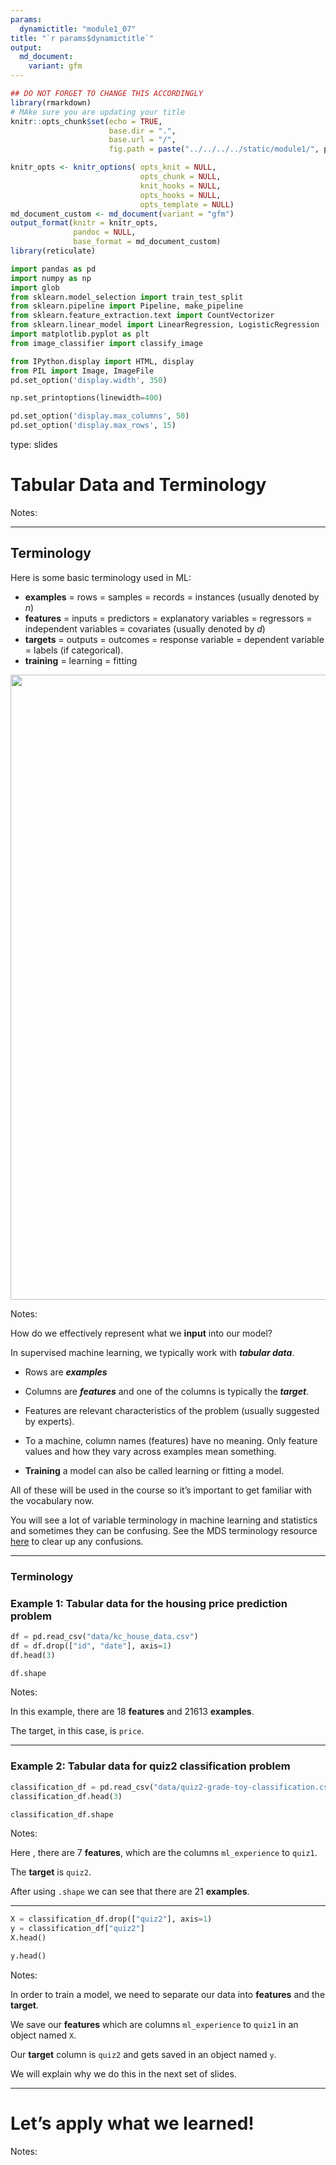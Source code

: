 ```yaml
---
params:
  dynamictitle: "module1_07"
title: "`r params$dynamictitle`"
output: 
  md_document:
    variant: gfm
---
```



```r
## DO NOT FORGET TO CHANGE THIS ACCORDINGLY 
library(rmarkdown)
# MAke sure you are updating your title 
knitr::opts_chunk$set(echo = TRUE,
                      base.dir = ".", 
                      base.url = "/",
                      fig.path = paste("../../../../static/module1/", params$dynamictitle,"/", sep = ""))

knitr_opts <- knitr_options( opts_knit = NULL,
                             opts_chunk = NULL,
                             knit_hooks = NULL,
                             opts_hooks = NULL,
                             opts_template = NULL)
md_document_custom <- md_document(variant = "gfm")
output_format(knitr = knitr_opts,
              pandoc = NULL,
              base_format = md_document_custom)
library(reticulate)

```


```python
import pandas as pd
import numpy as np
import glob
from sklearn.model_selection import train_test_split
from sklearn.pipeline import Pipeline, make_pipeline
from sklearn.feature_extraction.text import CountVectorizer
from sklearn.linear_model import LinearRegression, LogisticRegression
import matplotlib.pyplot as plt
from image_classifier import classify_image

from IPython.display import HTML, display
from PIL import Image, ImageFile
pd.set_option('display.width', 350)

np.set_printoptions(linewidth=400)

pd.set_option('display.max_columns', 50)
pd.set_option('display.max_rows', 15)

```


type: slides

# Tabular Data and Terminology

Notes: <br>

---
 
## Terminology

Here is some basic terminology used in ML:

- **examples** = rows = samples = records = instances (usually denoted by $n$)
- **features** = inputs = predictors = explanatory variables = regressors = independent variables = covariates (usually denoted by $d$) 
- **targets** = outputs = outcomes = response variable = dependent variable = labels (if categorical).
- **training** = learning = fitting

<center>
<img src="/module1/sup-ml-terminology.png" height="1000" width="1000"> 
</center>


Notes: 

How do we effectively represent what we **input** into our model?

In supervised machine learning,  we typically work with ***tabular data***.    

- Rows are ***examples*** 
- Columns are ***features*** and one of the columns is typically the ***target***. 

- Features are relevant characteristics of the problem (usually suggested by experts).  
- To a machine, column names (features) have no meaning. Only feature values and how they vary across examples mean something. 

- **Training** a model can also be called learning or fitting a model. 

All of these will be used in the course so it's important to get familiar with the vocabulary now. 

You will see a lot of variable terminology in machine learning and statistics and sometimes they can be confusing. See the MDS terminology resource <a href="https://ubc-mds.github.io/resources_pages/terminology/" target="_blank">here</a> to clear up any confusions.

---

### Terminology

### Example 1: Tabular data for the housing price prediction problem
```python
df = pd.read_csv("data/kc_house_data.csv")
df = df.drop(["id", "date"], axis=1)
df.head(3)

```



```python
df.shape
```


Notes: 

In this example, there are 18 **features** and 21613 **examples**.

The target, in this case, is `price`.


---

### Example 2: Tabular data for quiz2 classification problem
```python
classification_df = pd.read_csv("data/quiz2-grade-toy-classification.csv")
classification_df.head(3)
```

```python
classification_df.shape
```


Notes: 

Here , there are 7 **features**, which are the columns `ml_experience` to `quiz1`. 

The **target** is `quiz2`. 

After using `.shape` we can see that there are 21 **examples**. 


---

```python
X = classification_df.drop(["quiz2"], axis=1)
y = classification_df["quiz2"]
X.head()
```


```python
y.head()
```


Notes: 

In order to train a model, we need to separate our data into **features** and the **target**. 

We save our **features** which are columns `ml_experience` to `quiz1` in an object named `X`. 

Our **target**  column is `quiz2`  and gets saved in an object named `y`. 

We will explain why we do this in the next set of slides. 

---

# Let’s apply what we learned!

Notes: <br>